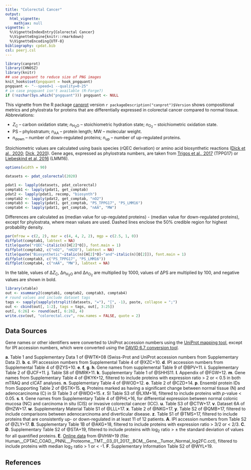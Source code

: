 ```yaml
---
title: "Colorectal Cancer"
output:
  html_vignette:
    mathjax: null
vignette: >
  %\VignetteIndexEntry{Colorectal Cancer}
  %\VignetteEngine{knitr::rmarkdown}
  %\VignetteEncoding{UTF-8}
bibliography: cpdat.bib
csl: peerj.csl
---
```


```r
library(canprot)
library(CHNOSZ)
library(knitr)
## use pngquant to reduce size of PNG images
knit_hooks$set(pngquant = hook_pngquant)
pngquant <- "--speed=1 --quality=0-25"
# in case pngquant isn't available (R-Forge?)
if (!nzchar(Sys.which("pngquant"))) pngquant <- NULL 
```

This vignette from the R package [canprot](https://github.com/jedick/canprot) version `r packageDescription("canprot")$Version` shows compositional metrics and phylostrata for proteins that are differentially expressed in colorectal cancer compared to normal tissue.
Abbreviations:

  * <i>Z</i><sub>C</sub> &ndash; carbon oxidation state; <i>n</i><sub>H<sub>2</sub>O</sub> &ndash; stoichiometric hydration state; <i>n</i><sub>O<sub>2</sub></sub> &ndash; stoichiometric oxidation state.
  * PS &ndash; phylostratum; <i>n</i><sub>AA</sub> &ndash; protein length; MW &ndash; molecular weight.
  * <i>n</i><sub>down</sub> &ndash; number of down-regulated proteins; <i>n</i><sub>up</sub> &ndash; number of up-regulated proteins.

Stoichiometric values are calculated using basis species (rQEC derivation) or amino acid biosynthetic reactions ([<span title="Distinct trends in chemical composition of proteins from metagenomes in redox and salinity gradients">Dick et al., 2020</span>](https://doi.org/10.1101/2020.04.01.020008); [<span title="Water as a reactant in the differential expression of proteins in cancer">Dick, 2020</a>](https://doi.org/10.1101/2020.04.09.035022)).
Gene ages, expressed as phylostrata numbers, are taken from [<span title="Altered interactions between unicellular and multicellular genes drive hallmarks of transformation in a diverse range of solid tumors">Trigos et al., 2017</span>](https://doi.org/10.1073/pnas.1617743114) (TPPG17) or [<span title="Towards consensus gene ages ">Liebeskind et al, 2016</span>](https://doi.org/10.1093/gbe/evw113) (LMM16).

```r
options(width = 90)
```

<style type="text/css">
body {
  max-width: 800px;
  margin-left: auto;
  margin-right: auto;
}
</style>

```r
datasets <- pdat_colorectal(2020)
```

```r
pdat1 <- lapply(datasets, pdat_colorectal)
comptab1 <- lapply(pdat1, get_comptab)
pdat2 <- lapply(pdat1, recomp, "biosynth")
comptab2 <- lapply(pdat2, get_comptab, "nO2")
comptab3 <- lapply(pdat1, get_comptab, "PS_TPPG17", "PS_LMM16")
comptab4 <- lapply(pdat1, get_comptab, "nAA", "MW")
```

Differences are calculated as (median value for up-regulated proteins) - (median value for down-regulated proteins), except for phylostrata, where mean values are used.
Dashed lines enclose the 50% credible region for highest probability density.

```r
par(mfrow = c(2, 2), mar = c(4, 4, 2, 2), mgp = c(2.5, 1, 0))
diffplot(comptab1, labtext = NA)
title(quote("rQEC"~italic(n)[H[2]*O]), font.main = 1)
diffplot(comptab2, c("nO2", "nH2O"), labtext = NA)
title(quote("Biosynthetic"~italic(n)[H[2]*O]~"and"~italic(n)[O[2]]), font.main = 1)
diffplot(comptab3, c("PS_TPPG17", "PS_LMM16"))
diffplot(comptab4, c("nAA", "MW"), labtext = NA)
```

In the table, values of &Delta;<i>Z</i><sub>C</sub>, &Delta;<i>n</i><sub>H<sub>2</sub>O</sub> and &Delta;<i>n</i><sub>O<sub>2</sub></sub> are multiplied by 1000, values of &Delta;PS are multiplied by 100, and negative values are shown in bold.

```r
library(xtable)
out <- xsummary2(comptab1, comptab2, comptab3, comptab4)
# round values and include dataset tags
tags <- sapply(sapply(strsplit(datasets, "="), "[", -1), paste, collapse = ";")
out <- cbind(out[, 1:2], tags = tags, out[, 3:25])
out[, 6:26] <- round(out[, 6:26], 4)
write.csv(out, "colorectal.csv", row.names = FALSE, quote = 2)
```

## Data Sources
Gene names or other identifiers were converted to UniProt accession numbers using the <a href="https://www.uniprot.org/mapping/">UniProt mapping tool</a>, except for IPI accession numbers, which were converted using the <a href="https://david-d.ncifcrf.gov/conversion.jsp">DAVID 6.7 conversion tool</a>.

__a__. Table 1 and Supplementary Data 1 of @WTK+08 (Swiss-Prot and UniProt accession numbers from Supplementary Data 2).
__b__. __c__. IPI accession numbers from Supplemental Table 4 of @XZC+10.
__d__. IPI accession numbers from Supplemental Table 4 of @ZYS+10.
__e__. __f__. __g__. __h__. Gene names from supplemental Table 9 of @BPV+11.
__i__. Supplementary Table 2 of @JCF+11.
__j__. Table S8 of @MRK+11.
__k__. Supplementary Table 1 of @SHHS11.
__l__. Appendix of @FGW+12.
__m__. Gene names from Supplementary Table 4 of @KYK+12, filtered to include proteins with expression ratio > 2 or < 0.5 in both mTRAQ and cICAT analyses.
__n__. Supplementary Table 4 of @WOD+12.
__o__. Table 2 of @CZD+14.
__p__. Ensembl protein IDs from Supporting Table 2 of @STK+15.
__q__. Proteins marked as having a significant change between normal tissue (N) and adenocarcinoma (C) in SI Table 3 of @WDO+15.
__r__. SI Table S3 of @LXM+16, filtered to include proteins with _p_-value < 0.05.
__s__. __t__. Gene names from Supplementary Table 4 of @PHL+16, for differential expression between normal colonic mucosa (NC) and carcinoma in situ (CIS) or invasive colorectal cancer (ICC).
__u__. Table S3 of @CTW+17.
__v__. Dataset 6A of @HZW+17.
__w__. Supplementary Material Table S1 of @LLL+17.
__x__. Table 2 of @NKG+17.
__y__. Table S2 of @QMB+17, filtered to include comparisons between adenocarcinoma and diverticular disease.
__z__. Table S1 of @TMS+17, filtered to include proteins that are consistently up- or down-regulated in at least 11 of 12 patients.
__A__. IPI accession numbers from Table S2 of @ZLY+17.
__B__. Supplementary Table 1B of @AKG+18, filtered to include proteins with expression ratio > 3/2 or < 2/3.
__C__. __D__. Supplementary Table S2 of @STA+19, filtered to include proteins with log~2~ ratio > ± the standard deviation of values for all quantified proteins.
__E__. [Online data](http://linkedomics.org/cptac-colon) from @VHW+19 (file: Human__CPTAC_COAD__PNNL__Proteome__TMT__03_01_2017__BCM__Gene__Tumor_Normal_log2FC.cct), filtered to include proteins with median log~2~ ratio > 1 or < -1.
__F__. Supplementary Information Table S2 of @WYL+19.

## References
